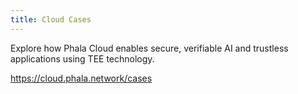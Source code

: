 ```yaml
---
title: Cloud Cases
---
```


Explore how Phala Cloud enables secure, verifiable AI and trustless applications using TEE technology.

https://cloud.phala.network/cases